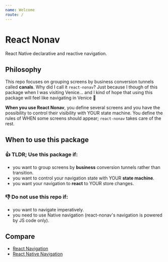 ```yaml
---
name: Welcome
route: /
---
```


# React Nonav

React Native declarative and reactive navigation.

## Philosophy

This repo focuses on grouping screens by business conversion tunnels called **canals**. Why did I call it `react-nonav`? Just because I though of this package when I was visiting Venice... and I kind of hope that using this package will feel like navigating in Venice 📸

**When you use React Nonav**, you define several screens and you have the possibility to control their visibility with YOUR state machine. You define the rules of WHEN some screens should appear; `react-nonav` takes care of the rest.

## When to use this package

### 👍 TLDR; Use this package if:

- you want to group screens by **business** conversion tunnels rather than transition.
- you want to control your navigation state with YOUR **state machine**.
- you want your navigation to **react** to YOUR store changes.

### 👎 Do not use this repo if:

- you want to navigate imperatively.
- you need to use Native navigation (react-nonav's navigation is powered by JS code only).

## Compare

- [React Navigation](https://reactnavigation.org/)
- [React Native Navigation](https://github.com/wix/react-native-navigation)
